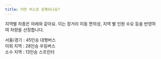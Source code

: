 ```yaml
---
title: 어떤 버스로 운행되나요?
---
```


지역별 차종은 아래와 같아요. 이는 장거리 이동 편의성, 지역 별 인원 수요 등을 반영하여 차량을 선정합니다.

서울/경기 : 45인승 대형버스<br />
이외 지역 : 28인승 우등버스<br />
소수 지역 : 13인승 스프린터
